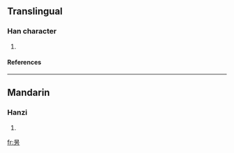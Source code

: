 ==Translingual==
===Han character===
{{Han char|rn=72|rad=日|as=04|sn=8|four=|canj=日卜竹尸 (AYHS), X日卜竹尸 (XAYHS)}}
# {{defn|Han|sort=日04}}
====References====
{{Han ref|kx=0492.121|dkj=13797|hdz=21496.030|uh=6618|ud=26136}}

----
==Mandarin==
===Hanzi===
{{cmn-hanzi|pin=[[fǎng]] (fang3)|wg=fang<sup>3</sup>}}
# {{defn|Mandarin}}

[[fr:昘]]